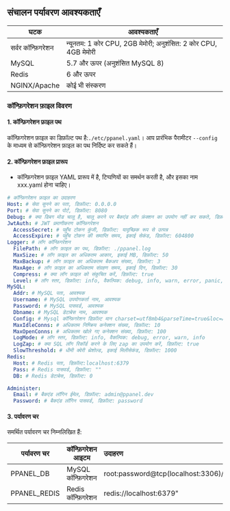 ## संचालन पर्यावरण आवश्यकताएँ

| घटक                | आवश्यकताएँ                                                      |
| ------------------ | --------------------------------------------------------------- |
| सर्वर कॉन्फ़िगरेशन | न्यूनतम: 1 कोर CPU, 2GB मेमोरी; अनुशंसित: 2 कोर CPU, 4GB मेमोरी |
| MySQL              | 5.7 और ऊपर (अनुशंसित MySQL 8)                                   |
| Redis              | 6 और ऊपर                                                        |
| NGINX/Apache       | कोई भी संस्करण                                                  |

### कॉन्फ़िगरेशन फ़ाइल विवरण

#### 1. कॉन्फ़िगरेशन फ़ाइल पथ

कॉन्फ़िगरेशन फ़ाइल का डिफ़ॉल्ट पथ है:`./etc/ppanel.yaml`। आप प्रारंभिक पैरामीटर `--config` के माध्यम से कॉन्फ़िगरेशन फ़ाइल का पथ निर्दिष्ट कर सकते हैं।

#### 2. कॉन्फ़िगरेशन फ़ाइल प्रारूप

- कॉन्फ़िगरेशन फ़ाइल YAML प्रारूप में है, टिप्पणियों का समर्थन करती है, और इसका नाम xxx.yaml होना चाहिए।

```yaml
# कॉन्फ़िगरेशन फ़ाइल का उदाहरण
Host: # सेवा सुनने का पता, डिफ़ॉल्ट: 0.0.0.0
Port: # सेवा सुनने का पोर्ट, डिफ़ॉल्ट: 8080
Debug: # क्या डिबग मोड चालू है, चालू करने पर बैकएंड लॉग फ़ंक्शन का उपयोग नहीं कर सकते, डिफ़ॉल्ट: false
JwtAuth: # JWT प्रमाणीकरण कॉन्फ़िगरेशन
  AccessSecret: # पहुँच टोकन कुंजी, डिफ़ॉल्ट: यादृच्छिक रूप से उत्पन्न
  AccessExpire: # पहुँच टोकन की समाप्ति समय, इकाई सेकंड, डिफ़ॉल्ट: 604800
Logger: # लॉग कॉन्फ़िगरेशन
  FilePath: # लॉग फ़ाइल का पथ, डिफ़ॉल्ट: ./ppanel.log
  MaxSize: # लॉग फ़ाइल का अधिकतम आकार, इकाई MB, डिफ़ॉल्ट: 50
  MaxBackup: # लॉग फ़ाइल का अधिकतम बैकअप संख्या, डिफ़ॉल्ट: 3
  MaxAge: # लॉग फ़ाइल का अधिकतम संग्रहण समय, इकाई दिन, डिफ़ॉल्ट: 30
  Compress: # क्या लॉग फ़ाइल को संकुचित करें, डिफ़ॉल्ट: true
  Level: # लॉग स्तर, डिफ़ॉल्ट: info, वैकल्पिक: debug, info, warn, error, panic, fatal
MySQL:
  Addr: # MySQL पता, आवश्यक
  Username: # MySQL उपयोगकर्ता नाम, आवश्यक
  Password: # MySQL पासवर्ड, आवश्यक
  Dbname: # MySQL डेटाबेस नाम, आवश्यक
  Config: # Mysql कॉन्फ़िगरेशन डिफ़ॉल्ट मान charset=utf8mb4&parseTime=true&loc=Asia%2FShanghai
  MaxIdleConns: # अधिकतम निष्क्रिय कनेक्शन संख्या, डिफ़ॉल्ट: 10
  MaxOpenConns: # अधिकतम खोले गए कनेक्शन संख्या, डिफ़ॉल्ट: 100
  LogMode: # लॉग स्तर, डिफ़ॉल्ट: info, वैकल्पिक: debug, error, warn, info
  LogZap: # क्या SQL लॉग रिकॉर्ड करने के लिए zap का उपयोग करें, डिफ़ॉल्ट: true
  SlowThreshold: # धीमी क्वेरी थ्रेशोल्ड, इकाई मिलीसेकंड, डिफ़ॉल्ट: 1000
Redis:
  Host: # Redis पता, डिफ़ॉल्ट:localhost:6379
  Pass: # Redis पासवर्ड, डिफ़ॉल्ट: ""
  DB: # Redis डेटाबेस, डिफ़ॉल्ट: 0

Administer:
  Email: # बैकएंड लॉगिन ईमेल, डिफ़ॉल्ट: admin@ppanel.dev
  Password: # बैकएंड लॉगिन पासवर्ड, डिफ़ॉल्ट: password
```

#### 3. पर्यावरण चर

समर्थित पर्यावरण चर निम्नलिखित हैं:

| पर्यावरण चर  | कॉन्फ़िगरेशन आइटम  | उदाहरण                                      |
| ------------ | ------------------ | :------------------------------------------ |
| PPANEL_DB    | MySQL कॉन्फ़िगरेशन | root:password\@tcp(localhost:3306)/vpnboard |
| PPANEL_REDIS | Redis कॉन्फ़िगरेशन | redis\://localhost:6379"                    |



<Giscus />
